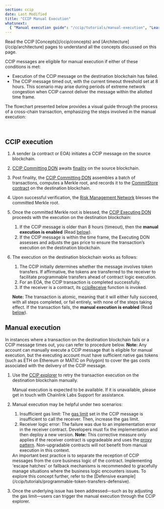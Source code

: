 ```yaml
---
section: ccip
date: Last Modified
title: "CCIP Manual Execution"
whatsnext:
  { "Manual execution guide": "/ccip/tutorials/manual-execution", "Learn CCIP best practices": "/ccip/best-practices" }
---
```



<Aside type="note" title="Prerequisites">
  Read the CCIP [Concepts](/ccip/concepts) and [Architecture](/ccip/architecture) pages to understand all the concepts
  discussed on this page.
</Aside>

CCIP messages are eligible for manual execution if either of these conditions is met:

- Execution of the CCIP message on the destination blockchain has failed.
- The CCIP message timed out, with the current timeout threshold set at 8 hours. This scenario may arise during periods of extreme network congestion when CCIP cannot deliver the message within the allotted time frame.

The flowchart presented below provides a visual guide through the process of a cross-chain transaction, emphasizing the steps involved in the manual execution:

<br />

<ClickToZoom src="/images/ccip/manual-execution.png" alt="Chainlink CCIP manual execution flowchart" />

## CCIP execution

1. A sender (a contract or EOA) initiates a CCIP message on the source blockchain.
1. [CCIP Committing DON](/ccip/architecture#committing-don) awaits [finality](/ccip/concepts#finality) on the source blockchain.
1. Post finality, the [CCIP Committing DON](/ccip/architecture#committing-don) assembles a batch of transactions, computes a Merkle root, and records it to the [CommitStore contract](/ccip/architecture#commit-store) on the destination blockchain.
1. Upon successful verification, the [Risk Management Network](/ccip/concepts#risk-management-network) blesses the committed Merkle root.
1. Once the committed Merkle root is blessed, the [CCIP Executing DON](/ccip/architecture#executing-don) proceeds with the execution on the destination blockchain:
   1. If the CCIP message is older than 8 hours (timeout), then the **manual execution is enabled** (Read [below](/ccip/concepts/manual-execution#manual-execution)).
   1. If the CCIP message is within the time frame, the Executing DON assesses and adjusts the gas price to ensure the transaction’s execution on the destination blockchain.
1. The execution on the destination blockchain works as follows:

   1. The CCIP initially determines whether the message involves token transfers. If affirmative, the tokens are transferred to the receiver to facilitate programmable transfers ahead of contract logic execution.
   1. For an EOA, the CCIP transaction is completed successfully.
   1. If the receiver is a contract, its [ccipReceive](/ccip/api-reference/ccip-receiver#ccipreceive) function is invoked.

   **Note:** The transaction is atomic, meaning that it will either fully succeed, with all steps completed, or fail entirely, with none of the steps taking effect. If the transaction fails, the **manual execution is enabled** (Read [below](/ccip/concepts/manual-execution#manual-execution)).

## Manual execution

In instances where a transaction on the destination blockchain fails or a CCIP message times out, you can refer to procedure below. **Note:** Any account can manually execute a CCIP message that is eligible for manual execution, but the executing account must have sufficient native gas tokens (such as ETH on Ethereum or MATIC on Polygon) to cover the gas costs associated with the delivery of the CCIP message.

1. Use the [CCIP explorer](https://ccip.chain.link/) to retry the transaction execution on the destination blockchain manually.

   <Aside type="note">
     Manual execution is expected to be available. If it is unavailable, please get in touch with Chainlink Labs Support
     for assistance.
   </Aside>

1. Manual execution may be helpful under two scenarios:

   1. Insufficient gas limit: The [gas limit](/ccip/api-reference/client#evmextraargsv1) set in the CCIP message is insufficient to call the receiver. Then, increase the gas limit.
   1. Receiver logic error: The failure was due to an implementation error in the receiver contract. Developers must fix the implementation and then deploy a new version. **Note:** This corrective measure only applies if the receiver contract is upgradeable and uses the [proxy pattern](https://blog.openzeppelin.com/proxy-patterns). Non-upgradable contracts will not benefit from manual execution in this context.

   <Aside type="note" title="Recommendation">
     An important best practice is to separate the reception of CCIP messages from the core business logic of the
     contract. Implementing 'escape hatches' or fallback mechanisms is recommended to gracefully manage situations where
     the business logic encounters issues. To explore this concept further, refer to the [Defensive
     example](/ccip/tutorials/programmable-token-transfers-defensive).
   </Aside>

1. Once the underlying issue has been addressed—such as by adjusting the gas limit—users can trigger the manual execution through the CCIP explorer.
